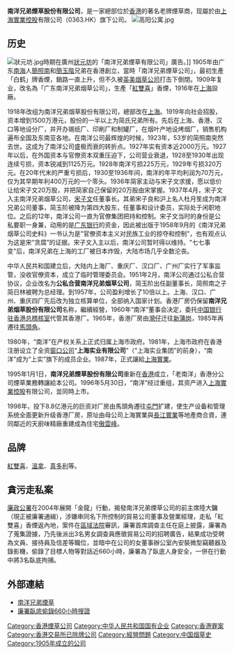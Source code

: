 '''南洋兄弟煙草股份有限公司'''，是一家總部位於[[香港|香港]]的著名老牌煙草商，现屬於由[[上海實業控股|上海實業控股]]有限公司（0363.HK）旗下公司。
[[File:高阳公寓.jpg|thumb]]

== 历史 ==
[[File:狀元坊.jpg|thumb]]時期在廣州[[狀元坊|狀元坊]]的「南洋兄弟煙草有限公司」廣告。]]
1905年由广东[[南海区|南海]]人[[簡照南|簡照南]]和[[簡玉階|簡玉階]]兄弟在香港創立，當時「南洋兄弟煙草公司」，最初生產「白鹤」牌香煙，銷路一直上升，但不久被[[英美烟草公司|英美烟草公司]]打击下倒閉。1909年复业，改名為「广东南洋兄弟烟草公司」，生產「[[紅雙喜|紅雙喜]]」香煙，1916年在[[上海|上海]]設廠。

1918年改组为南洋兄弟烟草股份有限公司，總部改在[[上海|上海]]。1919年向社会招股，资本增到1500万港元，股份的一半以上为简氏兄弟所有。先后在上海、香港、汉口等地设分厂，并开办锡纸厂、印刷厂和制罐厂，在烟叶产地设烤烟厂，销售机构遍布全国及东南亚各地。在南洋公司最辉煌的时候，1923年，53岁的简照南突然去世。这成为了南洋公司盛极而衰的转折点。1927年实有资本近2000万元。1927年以后，在外国资本与官僚资本双重压迫下，公司营业衰退，1928至1930年出现连续亏损，资本锐减到1125万元。1928年南洋亏损225万元，1929年亏损320万元。在20年代末的严重亏损后，1930至1936年间，南洋的年平均利润为70万元，仅为其早期年利400万元的一个零头。1936年简家主动与宋子文求援，愿以低价让给宋子文20万股，并把简家自己保留的20万股由宋掌握。1937年4月，宋子文入主南洋兄弟烟草公司，[[宋子文|宋子文]]任董事长。其弟宋子良和沪上名人杜月笙成为南洋兄弟公司董事，简玉阶被降为第四大股东，任董事和设计委员，实际处于闲职地位。之后的12年，南洋公司一直为官僚集团把持和控制。宋子文当时的身份是公私要职一身兼，动用的是[[广东银行|广东银行]]的资金，因此被出版于1958年9月的《南洋兄弟烟草公司史料》一书认为是"官僚资本主义对民族工业的掠夺和控制"，也有观点认为这是宋“贪腐”的证据。宋子文入主以后，南洋公司暂时得以维持。"七七事变"后，南洋兄弟在上海的工厂被日本炸毁，大陆市场几乎全数沦丧。 

中华人民共和国建立后，大陆内上海厂、重庆厂、汉口厂、广州厂实行了军事监管，没收官僚资本，成立了临时管理委员会。1951年2月，南洋公司通过公私合营协议，企业改名为'''公私合营南洋兄弟烟草公司'''，简玉阶出任副董事长，简照南之子简日林被聘为总经理。到1957年，公司盈利增长了10倍以上。上海、汉口、广州、重庆四厂先后改为独立核算单位，全部纳入国家计划。香港厂房仍保留'''南洋兄弟烟草股份有限公司'''名称，繼續經營，1960年“南洋”董事会决定，委托[[中国银行驻香港总稽核室|中国银行驻香港总稽核室]]代管其香港厂。1965年，香港厂房由[[灣仔|灣仔]]迁往[[新蒲岗|新蒲岗]]，1985年再遷往[[馬頭角|馬頭角]]。

1980年，“南洋”在产权关系上正式归属上海市政府。1981年，上海市政府在香港注册设立了全资[[窗口公司|窗口公司]]“'''上海实业有限公司'''”（“上海实业集团”的前身），“南洋”成为“上实”旗下的成员企业。1987年，正式讓給[[上海實業|上海實業]]。

1995年1月1日，'''南洋兄弟煙草股份有限公司'''重新在[[香港|香港]]成立，「老南洋」香港分公司煙草業務轉讓給本公司。1996年5月30日，“南洋”经过重组，其资产进入[[上海實業控股|上海實業控股]]有限公司，並同時上市。 

1998年，投下8.8亿港元的巨资对厂房由馬頭角遷往[[屯門|屯門]]扩建，使生产设备和管理系统全面更新升级香港厂房，原址由母公司上海實業與[[長江實業|長江實業]]等地產商合資，連同鄰近的天廚味精廠重建成為住宅[[傲雲峰|傲雲峰]]。

== 品牌 ==
[[紅雙喜牌香菸|紅雙喜]]、[[溫拿|溫拿]]、[[真多利|真多利]]等。

== 貪污走私案 ==
[[廉政公署|廉政公署]]在2004年展開「金龍」行動，揭發南洋兄弟煙草公司的前主席陸大鏞（現正被廉署通緝），涉嫌串同名下所控制的貿易公司董事及營業經理，走私「紅雙喜」香煙返內地，案件在[[區域法院|區域法院]]審訊，廉署首席調查主任在庭上披露，廉署為了蒐集證據，乃先後派出3名男女調查員應徵貿易公司的招聘廣告，結果成功受聘為文員、接待員及信差等職位，並暗中在公司的女董事辦公室內安裝微型竊聽器及錄影機，偷錄了目標人物等對話近660小時，廉署為了臥底人身安全，一併在行動中將3名臥底拘捕。

== 外部連結 ==
* [https://web.archive.org/web/20160304114446/http://www.nbt-hk.com/ 南洋兄弟煙草]
* [http://paper.wenweipo.com/2007/10/23/HK0710230034.htm 廉署臥底偷錄660小時搜證] {{Wayback|url=http://paper.wenweipo.com/2007/10/23/HK0710230034.htm |date=20190608142814 }}

[[Category:香港煙草公司|Category:香港煙草公司]]
[[Category:中华人民共和国国有企业|Category:中华人民共和国国有企业]]
[[Category:香港罪案|Category:香港罪案]]
[[Category:香港交易所已除牌公司|Category:香港交易所已除牌公司]]
[[Category:經營問題|Category:經營問題]]
[[Category:中国烟草史|Category:中国烟草史]]
[[Category:1905年成立的公司|Category:1905年成立的公司]]